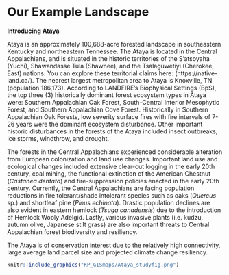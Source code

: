 # Our Example Landscape {#Ataya} 

**Introducing Ataya**

Ataya is an approximately 100,688-acre forested landscape in southeastern Kentucky and northeastern Tennessee. The Ataya is located in the Central Appalachians, and is situated in the historic territories of the S'atsoyaha (Yuchi), Shawandasse Tula (Shawnee), and the Tsalaguwetiyi (Cherokee, East) nations. You can explore these territorial claims here: (https://native-land.ca/). The nearest largest metropolitan area to Ataya is Knoxville, TN (population 186,173). According to LANDFIRE's Biophysical Settings (BpS), the top three (3) historically dominant forest ecosystem types in Ataya were: Southern Appalachian Oak Forest, South-Central Interior Mesophytic Forest, and Southern Appalachian Cove Forest. Historically in Southern Appalachian Oak Forests, low severity surface fires with fire intervals of 7-26 years were the dominant ecosystem disturbance. Other important historic disturbances in the forests of the Ataya included insect outbreaks, ice storms, windthrow, and drought. 

The forests in the Central Appalachians experienced considerable alteration from European colonization and land use changes. Important land use and ecological changes included extensive clear-cut logging in the early 20th century, coal mining, the functional extinction of the American Chestnut (*Castanea dentata*) and fire-suppression policies enacted in the early 20th century. Currently, the Central Appalachians are facing population reductions in fire tolerant/shade intolerant species such as oaks (*Quercus* sp.) and shortleaf pine (*Pinus echinata*). Drastic population declines are also evident in eastern hemlock (*Tsuga canadensis*) due to the introduction of Hemlock Wooly Adelgid. Lastly, various invasive plants (i.e. kudzu, autumn olive, Japanese stilt grass) are also important threats to Central Appalachian forest biodiversity and resiliency.  

The Ataya is of conservation interest due to the relatively high connectivity, large average land parcel size and projected climate change resiliency.

```r
knitr::include_graphics("KP_GISmaps/Ataya_studyfig.png")

```
